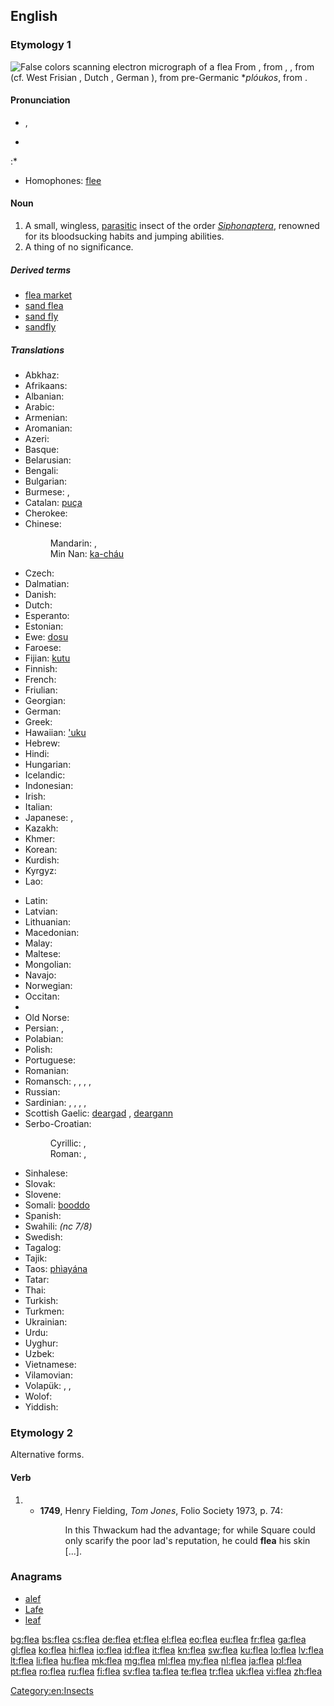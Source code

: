 {{also|fleá}}
==English==
{{wikipedia}}

===Etymology 1===
[[File:Flea Scanning Electron Micrograph False Color.jpg|thumb|False colors scanning electron micrograph of a flea]]
From {{etyl|enm}} {{term|fle|lang=enm}}, from {{etyl|ang}} {{term|fleah|flēah}}, {{term|flea|flēa|lang=ang}}, from {{proto|Germanic|flauhaz}} (cf. West Frisian {{term|flie|lang=fy}}, Dutch {{term|vlo|lang=nl}}, German {{term|Floh|lang=de}}), from pre-Germanic *''plóukos'', from {{proto|Indo-European|plúsis}}.

====Pronunciation====
* {{IPA|/fliː/}}, {{X-SAMPA|/fli:/}}
* {{audio|en-us-flea.ogg|Audio (US)}}

:* {{rhymes|iː}}
* Homophones: [[flee]]

====Noun====
{{en-noun}}

# A small, wingless, [[parasitic]] insect of the order ''[[Siphonaptera]]'', renowned for its bloodsucking habits and jumping abilities.
# A thing of no significance.<!--See "dead dog"-->

=====Derived terms=====
* [[flea market]]
* [[sand flea]]
* [[sand fly]]
* [[sandfly]]

=====Translations=====
{{trans-top|parasitic insect}}
* Abkhaz: {{t|ab|аӡ|tr=aʒ|sc=Cyrl}}
* Afrikaans: {{t|af|vlooi}}
* Albanian: {{t+|sq|plesht|m|xs=Albanian}}
* Arabic: {{t|ar|برغوث|m|tr=burġūṯ}}
* Armenian: {{t|hy|լու|tr=lu}}
* Aromanian: {{t-|rup|puric}}
* Azeri: {{t|az|birə}}
* Basque: {{t-|eu|arkakuso|xs=Basque}}
* Belarusian: {{t|be|блыха|f|tr=blyxá|sc=Cyrl}}
* Bengali: {{t|bn|উপমক্ষিকা|tr=upômôkshika|sc=Beng}}
* Bulgarian: {{t+|bg|бълха|f|tr=bǎlhá}}
* Burmese: {{t|my|လှေး|tr=hlei:|sc=Mymr}}, {{t|my|အလှေး|tr=ahlei:|sc=Mymr}}
* Catalan: [[puça]] {{f}}
* Cherokee: {{t|chr|ᏣᏑᎦ|tr=tsasuga|sc=Cher}}
* Chinese:
*: Mandarin: {{t+|cmn|蚤|tr=zǎo|sc=Hani}}, {{t|cmn|跳蚤|tr=tiàozǎo|sc=Hani}}
*: Min Nan: [[ka-cháu]]
* Czech: {{t+|cs|blecha|f}}
* Dalmatian: {{tø|dlm|pulco|m}}
* Danish: {{t-|da|loppe|c}}
* Dutch: {{t+|nl|vlo|f}}
* Esperanto: {{t+|eo|pulo|xs=Esperanto}}
* Estonian: {{t-|et|kirp}}
* Ewe: [[dosu]] {{n}}
* Faroese: {{t-|fo|loppa|f}}
* Fijian: [[kutu]]
* Finnish: {{t+|fi|kirppu}}
* French: {{t+|fr|puce|f}}
* Friulian: {{tø|fur|pulč|f}}
* Georgian: {{t-|ka|რწყილი|tr=rts‘q‘ili|sc=Geor|xs=Georgian}}
* German: {{t+|de|Floh|m}}
* Greek: {{t+|el|ψύλλος|m|tr=psýllos}}
* Hawaiian: [['uku]]
* Hebrew: {{t-|he|פרעוש|tr=parósh|sc=Hebr}}
* Hindi: {{t|hi|पिस्सू|tr=pissū|sc=Deva}}
* Hungarian: {{t+|hu|bolha}}
* Icelandic: {{t+|is|fló|f}}
* Indonesian: {{t+|id|kutu|xs=Indonesian}}
* Irish: {{t|ga|dreancaid|f}}
* Italian: {{t-|it|pulce|f}}
* Japanese: {{t+|ja|蚤|tr=のみ, nomi}}, {{t-|ja|ノミ|tr=nomi}}
* Kazakh: {{t|kk|бүрге|tr=bürge|sc=Cyrl}}
* Khmer: {{t|km|ចៃឆ្កែ|tr=jai chgai|sc=Khmr}}
* Korean: {{t|ko|벼룩|tr=byeoruk|sc=Kore}}
* Kurdish: {{t+|ku|kêç}}
* Kyrgyz: {{t|ky|бүргө|tr=bürgö|sc=Cyrl}}
* Lao: {{t-|lo|ໝັດ|tr=mat|sc=Laoo|xs=Lao}}
{{trans-mid}}
* Latin: {{t+|la|pulex|m}}
* Latvian: {{t+|lv|blusa|f|xs=Latvian}}
* Lithuanian: {{t+|lt|blusa|f|xs=Lithuanian}}
* Macedonian: {{t|mk|болва|f|tr=bólva|sc=Cyrl}}
* Malay: {{t|ms|kutu}}
* Maltese: {{t|mt|bergħud|m}}
* Mongolian: {{t-|mn|нохой бөөс|tr=nohoy böös|sc=Cyrl|xs=Mongolian}}
* Navajo: {{tø|nv|yaaʼ}}
* Norwegian: {{t-|no|loppe|f}}
* Occitan: {{t-|oc|piusa|f}}
* {{trreq|ang}}
* Old Norse: {{tø|non|fló|f}}
* Persian: {{t+|fa|کک|tr=kek|xs=Persian}}, {{t+|fa|کیک|tr=keyk|xs=Persian}}
* Polabian: {{tø|pox|blåxă|f}}
* Polish: {{t+|pl|pchła|f}}
* Portuguese: {{t+|pt|pulga|f}}
* Romanian: {{t+|ro|purice|m}}
* Romansch: {{t-|rm|pilesch}}, {{t-|rm|pelisch}}, {{t-|rm|pelesch}}, {{t-|rm|pülesch}}, {{t-|rm|pülsch}}
* Russian: {{t+|ru|блоха|f|tr=bloxá}}
* Sardinian: {{t-|sc|puighi}}, {{t-|sc|puliche}}, {{t-|sc|pulige}}, {{t-|sc|pulighe}}, {{t-|sc|pulixi}}
* Scottish Gaelic: [[deargad]] {{f}}, [[deargann]] {{f}}
* Serbo-Croatian:
*: Cyrillic: {{t|sh|бува|f}}, {{t|sh|буха|f}}
*: Roman: {{t|sh|buva|f}}, {{t|sh|buha|f}}
* Sinhalese: {{t|si|බලුමැක්‍කා|tr=balumækkā|sc=Sinh}}
* Slovak: {{t-|sk|blcha|f}}
* Slovene: {{t+|sl|bolha|f}}
* Somali: [[booddo]]
* Spanish: {{t+|es|pulga|f}}
* Swahili: {{t|sw|kiroboto}} ''(nc 7/8)''
* Swedish: {{t-|sv|loppa|c}}
* Tagalog: {{t|tl|pulgas}}
* Tajik: {{t-|tg|кайк|tr=kayk|sc=Cyrl|xs=Tajik}}
* Taos: [[phìayána]]
* Tatar: {{t|tt|борча|tr=borça|sc=Cyrl}}
* Thai: {{t|th|หมัด|tr=màt|sc=Thai}}
* Turkish: {{t+|tr|pire}}
* Turkmen: {{t|tk|büre}}
* Ukrainian: {{t+|uk|блоха|f|tr=bloxá|xs=Ukrainian}}
* Urdu: {{t|ur|پسو|tr=pissū|sc=ur-Arab}}
* Uyghur: {{t-|ug|بۈرگە|sc=ug-Arab}}
* Uzbek: {{t|uz|burga}}
* Vietnamese: {{t-|vi|con bọ chét|xs=Vietnamese}}
* Vilamovian: {{tø|wym|fłuch|m}}
* Volapük: {{qualifier|male or female}} {{t+|vo|flib}}, {{qualifier|male}} {{t-|vo|hiflib}}, {{qualifier|female}} {{t-|vo|jiflib}}
* Wolof: {{t+|wo|fel|alt=fel wi}}
* Yiddish: {{t|yi|פֿלױ|tr=floy|sc=Hebr}}
{{trans-bottom}}

===Etymology 2===
Alternative forms.

====Verb====
{{head|en|verb}}

# {{obsolete spelling of|flay}}
#* '''1749''', Henry Fielding, ''Tom Jones'', Folio Society 1973, p. 74:
#*: In this Thwackum had the advantage; for while Square could only scarify the poor lad's reputation, he could '''flea''' his skin [...].

===Anagrams===
* [[alef#English|alef]]
* [[Lafe#English|Lafe]]
* [[leaf#English|leaf]]

[[Category:en:Insects]]

[[bg:flea]]
[[bs:flea]]
[[cs:flea]]
[[de:flea]]
[[et:flea]]
[[el:flea]]
[[eo:flea]]
[[eu:flea]]
[[fr:flea]]
[[ga:flea]]
[[gl:flea]]
[[ko:flea]]
[[hi:flea]]
[[io:flea]]
[[id:flea]]
[[it:flea]]
[[kn:flea]]
[[sw:flea]]
[[ku:flea]]
[[lo:flea]]
[[lv:flea]]
[[lt:flea]]
[[li:flea]]
[[hu:flea]]
[[mk:flea]]
[[mg:flea]]
[[ml:flea]]
[[my:flea]]
[[nl:flea]]
[[ja:flea]]
[[pl:flea]]
[[pt:flea]]
[[ro:flea]]
[[ru:flea]]
[[fi:flea]]
[[sv:flea]]
[[ta:flea]]
[[te:flea]]
[[tr:flea]]
[[uk:flea]]
[[vi:flea]]
[[zh:flea]]